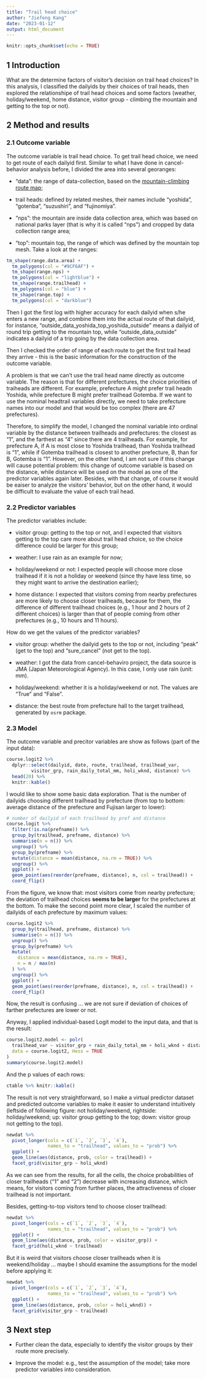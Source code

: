 ```yaml
---
title: "Trail head choice"
author: "Jiefeng Kang"
date: "2023-01-12"
output: html_document
---
```


```r
knitr::opts_chunk$set(echo = TRUE)
```

## 1 Introduction

What are the determine factors of visitor's decision on trail head choices? 
In this analysis, I classified the dailyids by their choices of trail heads, then explored the relationshipe of trail head choices and some factors (weather, holiday/weekend, home distance, visitor group - climbing the mountain and getting to the top or not). 

## 2 Method and results 

### 2.1 Outcome variable

The outcome variable is trail head choice. 
To get trail head choice, we need to get route of each dailyid first. 
Similar to what I have done in cancel-behavior analysis before, I divided the area into several georanges: 

- "data": the range of data-collection, based on the [mountain-climbing route map](https://github.com/kangjf1943/22_BigData4Val); 

- trail heads: defined by related meshes, their names include "yoshida", "gotenba", "suzushiri", and "fujinomiya". 

- "nps": the mountain are inside data collection area, which was based on national parks layer (that is why it is called "nps") and cropped by data collection range area; 

- "top": mountain top, the range of which was defined by the mountain top mesh. 
Take a look at the ranges: 

```r
tm_shape(range.data.area) +
  tm_polygons(col = "#9CF6AF") +
  tm_shape(range.nps) +
  tm_polygons(col = "lightblue") +
  tm_shape(range.trailhead) +
  tm_polygons(col = "blue") +
  tm_shape(range.top) +
  tm_polygons(col = "darkblue")
```

Then I got the first log with higher accuracy for each dailyid when s/he enters a new range, and combine them into the actual route of that dailyid, for instance, "outside_data_yoshida_top_yoshida_outside" means a dailyid of round trip getting to the mountain top, while "outside_data_outside" indicates a dailyid of a trip going by the data collection area. 

Then I checked the order of range of each route to get the first trail head they arrive - this is the basic information for the construction of the outcome variable. 

A problem is that we can't use the trail head name directly as outcome variable. The reason is that for different prefectures, the choice priorities of traiheads are different. For example, prefecture A might prefer trail headn Yoshida, while prefecture B might prefer trailhead Gotemba. If we want to use the nominal headtrail variables directly, we need to take prefecture names into our model and that would be too complex (there are 47 prefectures). 

Therefore, to simplify the model, I changed the nominal variable into ordinal variable by the distance between trailheads and prefectures: the closest as "1", and the farthest as "4" since there are 4 trailheads. 
For example, for prefecture A, if A is most close to Yoshida trailhead, than Yoshida trailhead is "1", while if Gotemba trailhead is closest to another prefecture, B, than for B, Gotemba is "1". 
However, on the other hand, I am not sure if this change will cause potential problem: this change of outcome variable is based on the distance, while distance will be used on the model as one of the predictor variables again later. 
Besides, with that change, of course it would be eaiser to analyze the visitors' behavior, but on the other hand, it would be difficult to evaluate the value of each trail head.  

### 2.2 Predictor variables 

The predictor variables include: 

- visitor group: getting to the top or not, and I expected that visitors getting to the top care more about trail head choice, so the choice difference could be larger for this group; 

- weather: I use rain as an example for now; 

- holiday/weekend or not: I expected people will choose more close trailhead if it is not a holiday or weekend (since thy have less time, so they might want to arrive the destination earlier); 

- home distance: I expected that visitors coming from nearby prefectures are more likely to choose closer trailheads, because for them, the difference of different trailhead choices (e.g., 1 hour and 2 hours of 2 different choices) is larger than that of people coming from other prefectures (e.g., 10 hours and 11 hours). 

How do we get the values of the predictor variables? 

- visitor group: whether the dailyid gets to the top or not, including "peak" (get to the top) and "sure_cancel" (not get to the top). 

- weather: I got the data from cancel-behaviro project, the data source is JMA (Japan Meteorological Agency). In this case, I only use rain (unit: mm). 

- holiday/weekend: whether it is a holiday/weekend or not. The values are "True" and "False". 

- distance: the best route from prefecture hall to the target trailhead, generated by `osrm` package. 

### 2.3 Model 

The outcome variable and precitor variables are show as follows (part of the input data): 

```r
course.logit2 %>% 
  dplyr::select(dailyid, date, route, trailhead, trailhead_var, 
         visitor_grp, rain_daily_total_mm, holi_wknd, distance) %>% 
  head(20) %>% 
  knitr::kable()
```

I would like to show some basic data exploration. 
That is the number of dailyids choosing different trailhead by prefecture (from top to bottom: average distance of the prefecture and Fujisan larger to lower): 

```r
# number of dailyid of each trailhead by pref and distance
course.logit %>% 
  filter(!is.na(prefname)) %>% 
  group_by(trailhead, prefname, distance) %>% 
  summarise(n = n()) %>% 
  ungroup() %>% 
  group_by(prefname) %>% 
  mutate(distance = mean(distance, na.rm = TRUE)) %>% 
  ungroup() %>% 
  ggplot() + 
  geom_point(aes(reorder(prefname, distance), n, col = trailhead)) + 
  coord_flip()
```

From the figure, we know that: 
most visitors come from nearby prefecture; 
the deviation of trailhead choices **seems to be larger** for the prefectures at the bottom. 
To make the second point more clear, I scaled the number of dailyids of each prefecture by maximum values: 

```r
course.logit2 %>% 
  group_by(trailhead, prefname, distance) %>% 
  summarise(n = n()) %>% 
  ungroup() %>% 
  group_by(prefname) %>% 
  mutate(
    distance = mean(distance, na.rm = TRUE), 
    n = n / max(n)
  ) %>% 
  ungroup() %>% 
  ggplot() + 
  geom_point(aes(reorder(prefname, distance), n, col = trailhead)) + 
  coord_flip()
```

Now, the result is confusing ... we are not sure if deviation of choices of farther prefectures are lower or not. 

Anyway, I applied individual-based Logit model to the input data, and that is the result: 

```r
course.logit2.model <- polr(
  trailhead_var ~ visitor_grp + rain_daily_total_mm + holi_wknd + distance, 
  data = course.logit2, Hess = TRUE
)
summary(course.logit2.model)
```

And the p values of each rows: 

```r
ctable %>% knitr::kable()
```

The result is not very straightforward, so I make a virtual predictor dataset and predicted outcome variables to make it easier to understand intuitively (leftside of following figure: not holiday/weekend, rightside: holiday/weekend; up: visitor group getting to the top; down: visitor group not getting to the top). 

```r
newdat %>% 
  pivot_longer(cols = c(`1`, `2`, `3`, `4`), 
               names_to = "trailhead", values_to = "prob") %>% 
  ggplot() + 
  geom_line(aes(distance, prob, color = trailhead)) + 
  facet_grid(visitor_grp ~ holi_wknd)
```

As we can see from the results, for all the cells, the choice probabilities of closer trailheads ("1" and "2") decrease with increasing distance, which means, for visitors coming from further places, the attractiveness of closer trailhead is not important. 

Besides, getting-to-top visitors tend to choose closer trailhead: 

```r
newdat %>% 
  pivot_longer(cols = c(`1`, `2`, `3`, `4`), 
               names_to = "trailhead", values_to = "prob") %>% 
  ggplot() + 
  geom_line(aes(distance, prob, color = visitor_grp)) + 
  facet_grid(holi_wknd ~ trailhead)
```

But it is weird that visitors choose closer trailheads when it is weekend/holiday ... maybe I should examine the assumptions for the model before applying it: 

```r
newdat %>% 
  pivot_longer(cols = c(`1`, `2`, `3`, `4`), 
               names_to = "trailhead", values_to = "prob") %>% 
  ggplot() + 
  geom_line(aes(distance, prob, color = holi_wknd)) + 
  facet_grid(visitor_grp ~ trailhead)
```

## 3 Next step

- Further clean the data, especially to identify the visitor groups by their route more precisely. 

- Improve the model: e.g., test the assumption of the model; take more predictor variables into consideration. 
